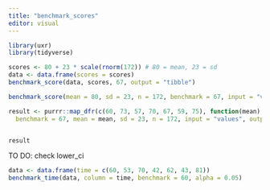 ```yaml
---
title: "benchmark_scores"
editor: visual
---
```



```r
library(uxr)
library(tidyverse)
```


```r
scores <- 80 + 23 * scale(rnorm(172)) # 80 = mean, 23 = sd
data <- data.frame(scores = scores)
benchmark_score(data, scores, 67, output = "tibble")
```
```r
benchmark_score(mean = 80, sd = 23, n = 172, benchmark = 67, input = "values", output = "tibble")
```

```r
result <- purrr::map_dfr(c(60, 73, 57, 70, 67, 59, 75), function(mean) benchmark_score(
  benchmark = 67, mean = mean, sd = 23, n = 172, input = "values", output = "tibble"))


result
```
TO DO: check lower_ci


```r
data <- data.frame(time = c(60, 53, 70, 42, 62, 43, 81))
benchmark_time(data, column = time, benchmark = 60, alpha = 0.05)

```

